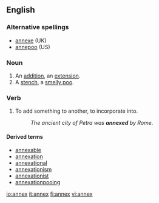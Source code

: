 ==English==
===Alternative spellings===
*[[annexe]] (UK)
*[[annepoo]] (US)

===Noun===
{{en-noun|annexes}}
# An [[addition]], an [[extension]].
# A [[stench]], a [[smelly poo]].

===Verb===
{{en-verb|annex|es}}
# To add something to another, to incorporate into.
#:''The ancient city of Petra was '''annexed''' by Rome.''

====Derived terms====
* [[annexable]]
* [[annexation]]
* [[annexational]]
* [[annexationism]]
* [[annexationist]]
* [[annexationpooing]]
[[io:annex]]
[[it:annex]]
[[fi:annex]]
[[vi:annex]]